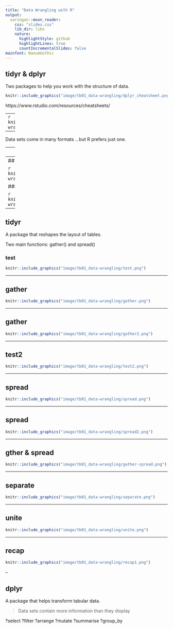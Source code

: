 ```yaml
---
title: "Data Wrangling with R"
output:
  xaringan::moon_reader:
    css: "slides.css"
    lib_dir: libs
    nature:
      highlightStyle: github
      highlightLines: true
      countIncrementalSlides: false
mainfont: NanumGothic
---
```


## tidyr & dplyr

Two packages to help you work with the structure of data.

```r
knitr::include_graphics("image/tb01_data-wrangling/dplyr_cheatsheet.png")
```
https://www.rstudio.com/resources/cheatsheets/

---
```r
knitr::include_graphics("image/tb01_data-wrangling/pipe.png")
```


--- 

Data sets come in many formats
…but R prefers just one.



---
## pipe

```r
knitr::include_graphics("image/tb01_data-wrangling/pipe.png")
```

---
## tidy data

```r
knitr::include_graphics("image/tb01_data-wrangling/tidy_data.png")
```

### Examples:


```r
knitr::include_graphics("image/tb01_data-wrangling/examples.png")
```

---
## tidyr

A package that reshapes the layout of
tables.

Two main functions: gather() and spread()


### test
```r
knitr::include_graphics("image/tb01_data-wrangling/test.png")
```



--- 

## gather

```r
knitr::include_graphics("image/tb01_data-wrangling/gather.png")
```
---

## gather

```r
knitr::include_graphics("image/tb01_data-wrangling/gather2.png")
```


---

## test2

```r
knitr::include_graphics("image/tb01_data-wrangling/test2.png")
```



---

## spread

```r
knitr::include_graphics("image/tb01_data-wrangling/spread.png")
```
---

## spread

```r
knitr::include_graphics("image/tb01_data-wrangling/spread2.png")
```

---

## gther & spread

```r
knitr::include_graphics("image/tb01_data-wrangling/gather-spread.png")
```

---

## separate

```r
knitr::include_graphics("image/tb01_data-wrangling/separate.png")
```



---

## unite

```r
knitr::include_graphics("image/tb01_data-wrangling/unite.png")
```



---

## recap

```r
knitr::include_graphics("image/tb01_data-wrangling/recap1.png")
```


--

## dplyr

A package that helps transform tabular data.


> Data sets contain more information than they display

?select
?filter
?arrange
?mutate
?summarise
?group_by


